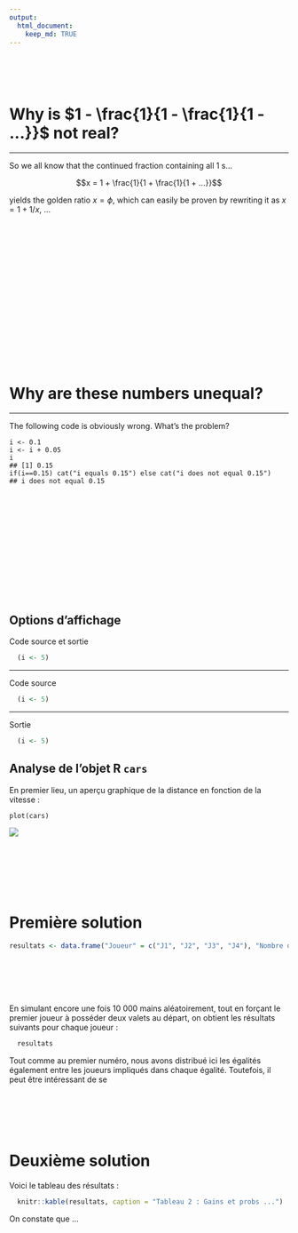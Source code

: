 ```yaml
---
output:
  html_document:
    keep_md: TRUE
---
```


<br>
<br>
<br>











# Why is $1 - \frac{1}{1 - \frac{1}{1 - ...}}$ not real?

*****************************

So we all know that the continued fraction containing all 1 s...

$$x = 1 + \frac{1}{1 + \frac{1}{1 + ...}}$$

yields the golden ratio $x =\phi$, which can easily be proven by rewriting it as $x = 1 + 1/x$, ...












<br>
<br>
<br>
<br>
<br>
<br>
<br>
<br>
<br>
<br>
<br>

<br>
<br>
<br>









# Why are these numbers unequal?

*****************************

The following code is obviously wrong. What's the problem?


```
i <- 0.1
i <- i + 0.05
i
## [1] 0.15
if(i==0.15) cat("i equals 0.15") else cat("i does not equal 0.15")
## i does not equal 0.15
```













<br>
<br>
<br>
<br>
<br>
<br>
<br>
<br>
<br>
<br>
<br>









## Options d'affichage


Code source et sortie
```r
  (i <- 5)
```




--------------------

Code source
```r
  (i <- 5)
```

--------------------

Sortie
```r
  (i <- 5)
```



















## Analyse de l'objet R `cars` 

En premier lieu, un aperçu graphique de la distance en fonction de la vitesse :

```
plot(cars)
```

![](C:\Users\Laurent\Documents\GitHub\OTC\images\img_car_plot.jpeg)















<br>
<br>
<br>
<br>
<br>




# Première solution

```r
resultats <- data.frame("Joueur" = c("J1", "J2", "J3", "J4"), "Nombre de gains" = c(4830, 1723, 1697, 1750), "Prob de victoire" = c(0.483, 0.172, 0.170, 0.175), row.names = "Joueur")
```


<br>
<br>
<br>
<br>







En simulant encore une fois 10 000 mains aléatoirement, tout en forçant le premier joueur à posséder deux valets au départ, on obtient les résultats suivants pour chaque joueur :
```r
  resultats
```
Tout comme au premier numéro, nous avons distribué ici les égalités également entre les joueurs impliqués dans chaque égalité. Toutefois, il peut être intéressant de se












<br>
<br>
<br>
<br>









# Deuxième solution

Voici le tableau des résultats :
```r
  knitr::kable(resultats, caption = "Tableau 2 : Gains et probs ...")
```  

On constate que ...